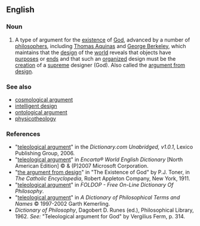 ==English==
{{wikipedia}}

===Noun===
{{en-noun|head=[[teleological]] [[argument]]}}

# {{context|philosophy|theology|lang=en}} A type of argument for the [[existence]] of [[God]], advanced by a number of [[philosophers]], including [[w:Thomas Aquinas|Thomas Aquinas]] and [[w:George_Berkeley|George Berkeley]], which maintains that the [[design]] of the [[world]] reveals that objects have [[purpose]]s or [[end]]s and that such an [[organized]] design must be the [[creation]] of a [[supreme]] designer (God).  Also called the [[argument from design]].

===See also===
* [[cosmological argument]]
* [[intelligent design]]
* [[ontological argument]]
* [[physicotheology]]

===References===
*"[http://dictionary.reference.com/search?r=2&q=teleological+argument teleological argument]" in the ''Dictionary.com Unabridged, v1.0.1'', Lexico Publishing Group, 2006.
*"[http://encarta.msn.com/dictionary_/teleological+argument.html teleological argument]" in ''Encarta® World English Dictionary'' [North American Edition] © & (P)2007 Microsoft Corporation.
*"[http://www.newadvent.org/cathen/06608b.htm#IBc the argument from design]" in "The Existence of God" by P.J. Toner, in ''The Catholic Encyclopedia'', Robert Appleton Company, New York, 1911.
*"[http://www.swif.uniba.it/lei/foldop/foldoc.cgi?teleological+argument teleological argument]" in ''FOLDOP - Free On-Line Dictionary Of Philosophy''.
*"[http://www.philosophypages.com/dy/t.htm#telg teleological argument]" in ''A Dictionary of Philosophical Terms and Names'' © 1997-2002 Garth Kemerling.
*''Dictionary of Philosophy'', Dagobert D. Runes (ed.), Philosophical Library, 1962. ''See:'' "Teleological argument for God" by Vergilius Ferm, p. 314.